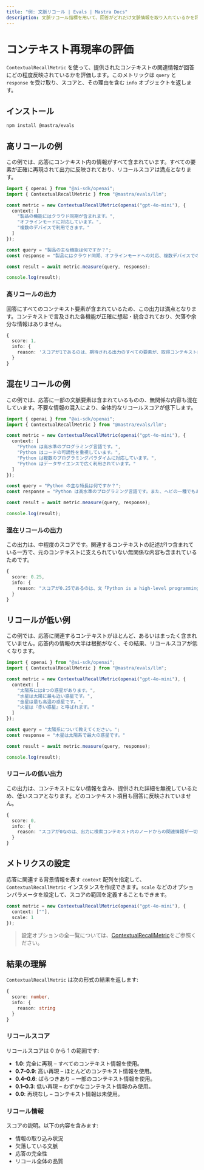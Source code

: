 ```yaml
---
title: "例: 文脈リコール | Evals | Mastra Docs"
description: 文脈リコール指標を用いて、回答がどれだけ文脈情報を取り入れているかを評価する例。
---
```




# コンテキスト再現率の評価

<ScorerCallout />

`ContextualRecallMetric` を使って、提供されたコンテキストの関連情報が回答にどの程度反映されているかを評価します。このメトリックは `query` と `response` を受け取り、スコアと、その理由を含む `info` オブジェクトを返します。

## インストール

```bash copy
npm install @mastra/evals
```


## 高リコールの例

この例では、応答にコンテキスト内の情報がすべて含まれています。すべての要素が正確に再現されて出力に反映されており、リコールスコアは満点となります。

```typescript filename="src/example-high-recall.ts" showLineNumbers copy
import { openai } from "@ai-sdk/openai";
import { ContextualRecallMetric } from "@mastra/evals/llm";

const metric = new ContextualRecallMetric(openai("gpt-4o-mini"), {
  context: [
    "製品の機能にはクラウド同期が含まれます。",
    "オフラインモードに対応しています。",
    "複数のデバイスで利用できます。"
  ]
});

const query = "製品の主な機能は何ですか？";
const response = "製品にはクラウド同期、オフラインモードへの対応、複数デバイスでの利用が含まれます。"

const result = await metric.measure(query, response);

console.log(result);
```


### 高リコールの出力

回答にすべてのコンテキスト要素が含まれているため、この出力は満点となります。コンテキストで言及された各機能が正確に想起・統合されており、欠落や余分な情報はありません。

```typescript
{
  score: 1,
  info: {
    reason: 'スコアが1であるのは、期待される出力のすべての要素が、取得コンテキスト内の対応するノード――具体的にはクラウド同期、オフラインモード対応、マルチデバイス機能を詳述するノード――によって完全に裏付けられているためです。'
  }
}
```


## 混在リコールの例

この例では、応答に一部の文脈要素は含まれているものの、無関係な内容も混在しています。不要な情報の混入により、全体的なリコールスコアが低下します。

```typescript filename="src/example-mixed-recall.ts" showLineNumbers copy
import { openai } from "@ai-sdk/openai";
import { ContextualRecallMetric } from "@mastra/evals/llm";

const metric = new ContextualRecallMetric(openai("gpt-4o-mini"), {
  context: [
    "Python は高水準のプログラミング言語です。",
    "Python はコードの可読性を重視しています。",
    "Python は複数のプログラミングパラダイムに対応しています。",
    "Python はデータサイエンスで広く利用されています。"
  ]
});

const query = "Python の主な特長は何ですか？";
const response = "Python は高水準のプログラミング言語です。また、ヘビの一種でもあります。";

const result = await metric.measure(query, response);

console.log(result);
```


### 混在リコールの出力

この出力は、中程度のスコアです。関連するコンテキストの記述が1つ含まれている一方で、元のコンテキストに支えられていない無関係な内容も含まれているためです。

```typescript
{
  score: 0.25,
  info: {
    reason: "スコアが0.25であるのは、文「Python is a high-level programming language」が検索コンテキストのノード1と一致している一方、ノード2・3・4に含まれる他の関連情報に言及がないため、全体的な文脈に大きな抜けがあると判断されるからです。"
  }
}
```


## リコールが低い例

この例では、応答に関連するコンテキストがほとんど、あるいはまったく含まれていません。応答内の情報の大半は根拠がなく、その結果、リコールスコアが低くなります。

```typescript filename="src/example-low-recall.ts" showLineNumbers copy
import { openai } from "@ai-sdk/openai";
import { ContextualRecallMetric } from "@mastra/evals/llm";

const metric = new ContextualRecallMetric(openai("gpt-4o-mini"), {
  context: [
    "太陽系には8つの惑星があります。",
    "水星は太陽に最も近い惑星です。",
    "金星は最も高温の惑星です。",
    "火星は『赤い惑星』と呼ばれます。"
  ]
});

const query = "太陽系について教えてください。";
const response = "木星は太陽系で最大の惑星です。"

const result = await metric.measure(query, response);

console.log(result);
```


### リコールの低い出力

この出力は、コンテキストにない情報を含み、提供された詳細を無視しているため、低いスコアとなります。どのコンテキスト項目も回答に反映されていません。

```typescript
{
  score: 0,
  info: {
    reason: "スコアが0なのは、出力に検索コンテキスト内のノードからの関連情報が一切含まれておらず、惑星の数、水星の位置、金星の温度、火星の異名といった重要点に触れられていないためです。"
  }
}
```


## メトリクスの設定

応答に関連する背景情報を表す `context` 配列を指定して、`ContextualRecallMetric` インスタンスを作成できます。`scale` などのオプションパラメータを設定して、スコアの範囲を定義することもできます。

```typescript showLineNumbers copy
const metric = new ContextualRecallMetric(openai("gpt-4o-mini"), {
  context: [""],
  scale: 1
});
```

> 設定オプションの全一覧については、[ContextualRecallMetric](/reference/evals/contextual-recall.mdx)をご参照ください。


## 結果の理解

`ContextualRecallMetric` は次の形式の結果を返します:

```typescript
{
  score: number,
  info: {
    reason: string
  }
}
```


### リコールスコア

リコールスコアは 0 から 1 の範囲です:

- **1.0**: 完全に再現 – すべてのコンテキスト情報を使用。
- **0.7–0.9**: 高い再現 – ほとんどのコンテキスト情報を使用。
- **0.4–0.6**: ばらつきあり – 一部のコンテキスト情報を使用。
- **0.1–0.3**: 低い再現 – わずかなコンテキスト情報のみ使用。
- **0.0**: 再現なし – コンテキスト情報は未使用。

### リコール情報

スコアの説明。以下の内容を含みます:

- 情報の取り込み状況
- 欠落している文脈
- 応答の完全性
- リコール全体の品質

<GithubLink
  outdated={true}
  marginTop='mt-16'
  link="https://github.com/mastra-ai/mastra/blob/main/examples/basics/evals/contextual-recall"
/>